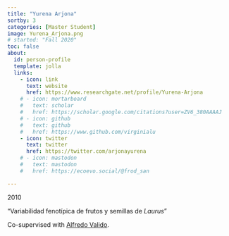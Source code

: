 ```yaml
---
title: "Yurena Arjona"
sortby: 3
categories: [Master Student]
image: Yurena_Arjona.png
# started: "Fall 2020"
toc: false
about:
  id: person-profile
  template: jolla
  links:
    - icon: link
      text: website
      href: https://www.researchgate.net/profile/Yurena-Arjona
    # - icon: mortarboard
    #   text: scholar
    #   href: https://scholar.google.com/citations?user=ZV6_380AAAAJ
    # - icon: github
    #   text: github
    #   href: https://www.github.com/virginialu
    - icon: twitter
      text: twitter
      href: https://twitter.com/arjonayurena
    # - icon: mastodon
    #   text: mastodon
    #   href: https://ecoevo.social/@frod_san

---
```


:::{#person-profile}
:::

2010

"Variabilidad fenotípica de frutos y semillas de *Laurus*"

Co-supervised with [Alfredo Valido](https://www.ipna.csic.es/personal/alfredo-valido-amador).


